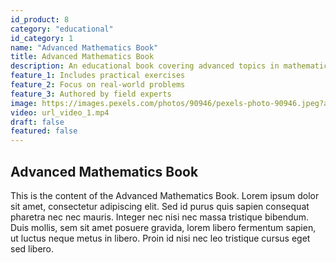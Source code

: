 ```yaml
---
id_product: 8
category: "educational"
id_category: 1
name: "Advanced Mathematics Book"
title: Advanced Mathematics Book
description: An educational book covering advanced topics in mathematics for students and professionals.
feature_1: Includes practical exercises
feature_2: Focus on real-world problems
feature_3: Authored by field experts
image: https://images.pexels.com/photos/90946/pexels-photo-90946.jpeg?auto=compress&cs=tinysrgb&w=600
video: url_video_1.mp4
draft: false
featured: false
---
```


## Advanced Mathematics Book

This is the content of the Advanced Mathematics Book. Lorem ipsum dolor sit amet, consectetur adipiscing elit. Sed id purus quis sapien consequat pharetra nec nec mauris. Integer nec nisi nec massa tristique bibendum. Duis mollis, sem sit amet posuere gravida, lorem libero fermentum sapien, ut luctus neque metus in libero. Proin id nisi nec leo tristique cursus eget sed libero.